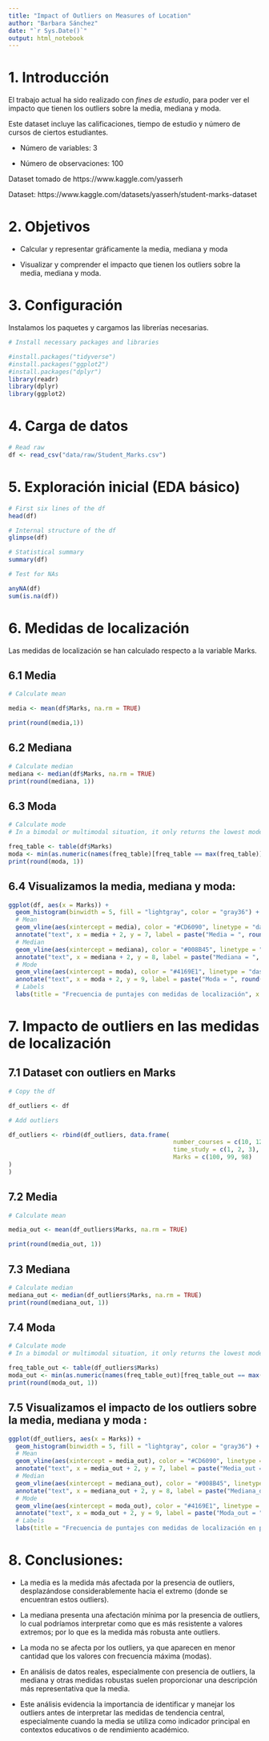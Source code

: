 ```yaml
---
title: "Impact of Outliers on Measures of Location"
author: "Barbara Sánchez"
date: "`r Sys.Date()`"
output: html_notebook
---
```

# 1. Introducción

El trabajo actual ha sido realizado con *fines de estudio*, para poder ver el impacto que tienen los outliers sobre la media, mediana y moda.

Este dataset incluye las calificaciones, tiempo de estudio y número de cursos de ciertos estudiantes.

* Número de variables: 3

* Número de observaciones: 100

Dataset tomado de https://www.kaggle.com/yasserh

Dataset: https://www.kaggle.com/datasets/yasserh/student-marks-dataset

# 2. Objetivos

* Calcular y representar gráficamente la media, mediana y moda

* Visualizar y comprender el impacto que tienen los outliers sobre la media, mediana y moda.

# 3. Configuración

Instalamos los paquetes y cargamos las librerías necesarias.

```r
# Install necessary packages and libraries

#install.packages("tidyverse")
#install.packages("ggplot2")
#install.packages("dplyr")
library(readr)
library(dplyr)
library(ggplot2)
```

# 4. Carga de datos

```r
# Read raw
df <- read_csv("data/raw/Student_Marks.csv")
```

# 5. Exploración inicial (EDA básico)

```r
# First six lines of the df
head(df)
```

```r
# Internal structure of the df
glimpse(df)
```


```r
# Statistical summary
summary(df)
```
```r
# Test for NAs

anyNA(df)
sum(is.na(df))
```

# 6. Medidas de localización

Las medidas de localización se han calculado respecto a la variable Marks.

## 6.1 Media

```r
# Calculate mean

media <- mean(df$Marks, na.rm = TRUE)

print(round(media,1))

```

## 6.2 Mediana

```r
# Calculate median
mediana <- median(df$Marks, na.rm = TRUE)
print(round(mediana, 1))

```

## 6.3 Moda

```r
# Calculate mode
# In a bimodal or multimodal situation, it only returns the lowest mode.

freq_table <- table(df$Marks)
moda <- min(as.numeric(names(freq_table)[freq_table == max(freq_table)])) 
print(round(moda, 1))
```
## 6.4 Visualizamos la media, mediana y moda:

```r
ggplot(df, aes(x = Marks)) +
  geom_histogram(binwidth = 5, fill = "lightgray", color = "gray36") +
  # Mean
  geom_vline(aes(xintercept = media), color = "#CD6090", linetype = "dashed", size = 1) +
  annotate("text", x = media + 2, y = 7, label = paste("Media = ", round(media, 1)), color = "#CD6090") +
  # Median
  geom_vline(aes(xintercept = mediana), color = "#008B45", linetype = "dashed", size = 1) +
  annotate("text", x = mediana + 2, y = 8, label = paste("Mediana = ", round(mediana, 1)), color = "#008B45") +
  # Mode
  geom_vline(aes(xintercept = moda), color = "#4169E1", linetype = "dashed", size = 1) +
  annotate("text", x = moda + 2, y = 9, label = paste("Moda = ", round(moda, 1)), color = "#4169E1") + 
  # Labels
  labs(title = "Frecuencia de puntajes con medidas de localización", x ="Puntaje", y ="Frecuencia")
```
# 7. Impacto de outliers en las medidas de localización

## 7.1 Dataset con outliers en Marks
```r
# Copy the df

df_outliers <- df

# Add outliers

df_outliers <- rbind(df_outliers, data.frame(
                                              number_courses = c(10, 12, 15),
                                              time_study = c(1, 2, 3),
                                              Marks = c(100, 99, 98)
)
)
```

## 7.2 Media

```r
# Calculate mean

media_out <- mean(df_outliers$Marks, na.rm = TRUE)

print(round(media_out, 1))

```

## 7.3 Mediana

```r
# Calculate median
mediana_out <- median(df_outliers$Marks, na.rm = TRUE)
print(round(mediana_out, 1))

```

## 7.4 Moda

```r
# Calculate mode
# In a bimodal or multimodal situation, it only returns the lowest mode.

freq_table_out <- table(df_outliers$Marks)
moda_out <- min(as.numeric(names(freq_table_out)[freq_table_out == max(freq_table_out)])) 
print(round(moda_out, 1))
```

## 7.5 Visualizamos el impacto de los outliers sobre la media, mediana y moda :

```r
ggplot(df_outliers, aes(x = Marks)) +
  geom_histogram(binwidth = 5, fill = "lightgray", color = "gray36") +
  # Mean
  geom_vline(aes(xintercept = media_out), color = "#CD6090", linetype = "dashed", size = 1) +
  annotate("text", x = media_out + 2, y = 7, label = paste("Media_out = ", round(media_out, 1)), color = "#CD6090") +
  # Median
  geom_vline(aes(xintercept = mediana_out), color = "#008B45", linetype = "dashed", size = 1) +
  annotate("text", x = mediana_out + 2, y = 8, label = paste("Mediana_out = ", round(mediana_out, 1)), color = "#008B45") +
  # Mode
  geom_vline(aes(xintercept = moda_out), color = "#4169E1", linetype = "dashed", size = 1) +
  annotate("text", x = moda_out + 2, y = 9, label = paste("Moda_out = ", round(moda_out, 1)), color = "#4169E1") + 
  # Labels
  labs(title = "Frecuencia de puntajes con medidas de localización en presencia de outliers", x ="Puntaje", y ="Frecuencia")
```
# 8. Conclusiones:

* La media es la medida más afectada por la presencia de outliers, desplazándose considerablemente hacia el extremo (donde se encuentran estos outliers).

* La mediana presenta una afectación mínima por la presencia de outliers, lo cual podríamos interpretar como que es más resistente a valores extremos; por lo que es la medida más robusta ante outliers.

* La moda no se afecta por los outliers, ya que aparecen en menor cantidad que los valores con frecuencia máxima (modas).

* En análisis de datos reales, especialmente con presencia de outliers, la mediana y otras medidas robustas suelen proporcionar una descripción más representativa que la media.

* Este análisis evidencia la importancia de identificar y manejar los outliers antes de interpretar las medidas de tendencia central, especialmente cuando la media se utiliza como indicador principal en contextos educativos o de rendimiento académico.